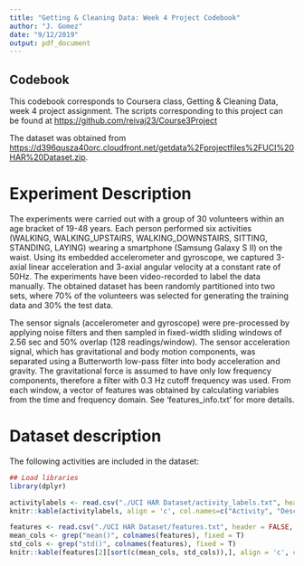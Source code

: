 ---
title: "Getting & Cleaning Data: Week 4 Project Codebook"
author: "J. Gomez"
date: "9/12/2019"
output: pdf_document
---

## Codebook

This codebook corresponds to Coursera class, Getting & Cleaning Data, week 4 project assignment.
The scripts corresponding to this project can be found at <https://github.com/reivaj23/Course3Project>

The dataset was obtained from <https://d396qusza40orc.cloudfront.net/getdata%2Fprojectfiles%2FUCI%20HAR%20Dataset.zip>.

#  Experiment Description

The experiments were carried out with a group of 30 volunteers within an age bracket of 19-48 years. Each person performed six activities (WALKING, WALKING_UPSTAIRS, WALKING_DOWNSTAIRS, SITTING, STANDING, LAYING) wearing a smartphone (Samsung Galaxy S II) on the waist. Using its embedded accelerometer and gyroscope, we captured 3-axial linear acceleration and 3-axial angular velocity at a constant rate of 50Hz. The experiments have been video-recorded to label the data manually. The obtained dataset has been randomly partitioned into two sets, where 70% of the volunteers was selected for generating the training data and 30% the test data. 

The sensor signals (accelerometer and gyroscope) were pre-processed by applying noise filters and then sampled in fixed-width sliding windows of 2.56 sec and 50% overlap (128 readings/window). The sensor acceleration signal, which has gravitational and body motion components, was separated using a Butterworth low-pass filter into body acceleration and gravity. The gravitational force is assumed to have only low frequency components, therefore a filter with 0.3 Hz cutoff frequency was used. From each window, a vector of features was obtained by calculating variables from the time and frequency domain. See 'features_info.txt' for more details. 

# Dataset description

The following activities are included in the dataset:

```{r setup, echo=FALSE}
## Load libraries
library(dplyr)

activitylabels <- read.csv("./UCI HAR Dataset/activity_labels.txt", header = FALSE, sep = "", col.names = c("activity", "activityDesc"))
knitr::kable(activitylabels, align = 'c', col.names=c("Activity", "Description"))
```

```{r, echo=FALSE}
features <- read.csv("./UCI HAR Dataset/features.txt", header = FALSE, sep = "")
mean_cols <- grep("mean()", colnames(features), fixed = T)
std_cols <- grep("std()", colnames(features), fixed = T)
knitr::kable(features[2][sort(c(mean_cols, std_cols)),], align = 'c', col.names = "Measurement")
```

